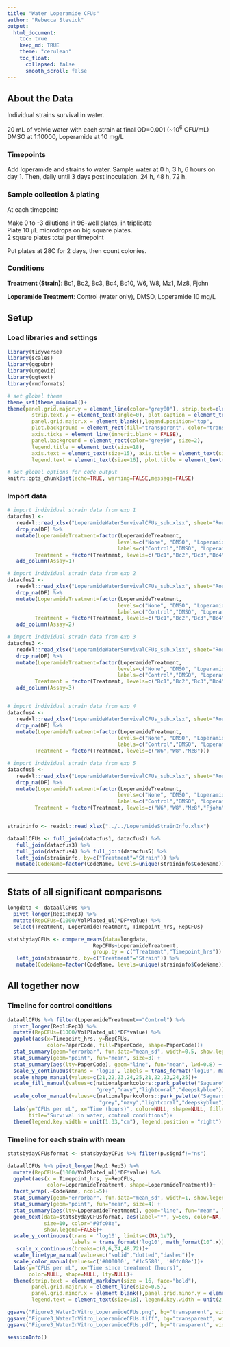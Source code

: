```yaml
---
title: "Water Loperamide CFUs"
author: "Rebecca Stevick"
output:
  html_document:
    toc: true
    keep_md: TRUE
    theme: "cerulean"
    toc_float:
      collapsed: false
      smooth_scroll: false
---
```


## About the Data

Individual strains survival in water.

20 mL of volvic water with each strain at final OD=0.001 (~10^6^ CFU/mL)\
DMSO at 1:10000, Loperamide at 10 mg/L

### Timepoints

Add loperamide and strains to water.
Sample water at 0 h, 3 h, 6 hours on day 1.
Then, daily until 3 days post inoculation. 24 h, 48 h, 72 h.


### Sample collection & plating

At each timepoint:

Make 0 to -3 dilutions in 96-well plates, in triplicate\
Plate 10 µL microdrops on big square plates.\
2 square plates total per timepoint

Put plates at 28C for 2 days, then count colonies.

### Conditions

**Treatment (Strain)**: Bc1, Bc2, Bc3, Bc4, Bc10, W6, W8, Mz1, Mz8, Fjohn

**Loperamide Treatment**: Control (water only), DMSO, Loperamide 10 mg/L



## Setup

### Load libraries and settings

```r
library(tidyverse)
library(scales)
library(ggpubr)
library(ungeviz)
library(ggtext)
library(rmdformats)

# set global theme
theme_set(theme_minimal()+
theme(panel.grid.major.y = element_line(color="grey80"), strip.text=element_text(size=16),
        strip.text.y = element_text(angle=0), plot.caption = element_text(size=10),
        panel.grid.major.x = element_blank(),legend.position="top",
        plot.background = element_rect(fill="transparent", color="transparent"),
        axis.ticks = element_line(inherit.blank = FALSE),
        panel.background = element_rect(color="grey50", size=2),
        legend.title = element_text(size=18),
        axis.text = element_text(size=15), axis.title = element_text(size=18),
        legend.text = element_text(size=16), plot.title = element_text(hjust=0.5)))

# set global options for code output
knitr::opts_chunk$set(echo=TRUE, warning=FALSE,message=FALSE)

```

### Import data

```r

# import individual strain data from exp 1
datacfus1 <-
   readxl::read_xlsx("LoperamideWaterSurvivalCFUs_sub.xlsx", sheet="Round1") %>%
   drop_na(DF) %>%
   mutate(LoperamideTreatment=factor(LoperamideTreatment,
                                    levels=c("None", "DMSO", "Loperamide 10 mg/L"),
                                    labels=c("Control","DMSO", "Loperamide")),
         Treatment = factor(Treatment, levels=c("Bc1","Bc2","Bc3","Bc4","Bc10"))) %>%
   add_column(Assay=1)

# import individual strain data from exp 2
datacfus2 <-
   readxl::read_xlsx("LoperamideWaterSurvivalCFUs_sub.xlsx", sheet="Round2") %>%
   drop_na(DF) %>%
   mutate(LoperamideTreatment=factor(LoperamideTreatment,
                                    levels=c("None", "DMSO", "Loperamide 10 mg/L"),
                                    labels=c("Control","DMSO", "Loperamide")),
         Treatment = factor(Treatment, levels=c("Bc1","Bc2","Bc3","Bc4","Bc10"))) %>%
   add_column(Assay=2)

# import individual strain data from exp 3
datacfus3 <-
   readxl::read_xlsx("LoperamideWaterSurvivalCFUs_sub.xlsx", sheet="Round3") %>%
   drop_na(DF) %>%
   mutate(LoperamideTreatment=factor(LoperamideTreatment,
                                    levels=c("None", "DMSO", "Loperamide 10 mg/L"),
                                    labels=c("Control","DMSO", "Loperamide")),
         Treatment = factor(Treatment, levels=c("Bc1","Bc2","Bc3","Bc4","Bc10"))) %>%
   add_column(Assay=3)


# import individual strain data from exp 4
datacfus4 <-
   readxl::read_xlsx("LoperamideWaterSurvivalCFUs_sub.xlsx", sheet="Round4") %>%
   drop_na(DF) %>%
   mutate(LoperamideTreatment=factor(LoperamideTreatment,
                                    levels=c("None", "DMSO", "Loperamide 10 mg/L"),
                                    labels=c("Control","DMSO", "Loperamide")),
         Treatment = factor(Treatment, levels=c("W6","W8","Mz8")))

# import individual strain data from exp 5
datacfus5 <-
   readxl::read_xlsx("LoperamideWaterSurvivalCFUs_sub.xlsx", sheet="Round5") %>%
   drop_na(DF) %>%
   mutate(LoperamideTreatment=factor(LoperamideTreatment,
                                    levels=c("None", "DMSO", "Loperamide 10 mg/L"),
                                    labels=c("Control","DMSO", "Loperamide")),
         Treatment = factor(Treatment, levels=c("W6","W8","Mz8","Fjohn","Mz1")))


straininfo <- readxl::read_xlsx("../../LoperamideStrainInfo.xlsx")

dataallCFUs <- full_join(datacfus1, datacfus2) %>%
   full_join(datacfus3) %>%
   full_join(datacfus4) %>% full_join(datacfus5) %>%
   left_join(straininfo, by=c("Treatment"="Strain")) %>%
   mutate(CodeName=factor(CodeName, levels=unique(straininfo$CodeName)))


```

------------------------------------------------------------------------


## Stats of all significant comparisons

```r

longdata <- dataallCFUs %>%
  pivot_longer(Rep1:Rep3) %>%
  mutate(RepCFUs=(1000/VolPlated_ul)*DF*value) %>%
  select(Treatment, LoperamideTreatment, Timepoint_hrs, RepCFUs)

statsbydayCFUs <- compare_means(data=longdata,
                            RepCFUs~LoperamideTreatment,
                            group.by = c("Treatment","Timepoint_hrs")) %>%
   left_join(straininfo, by=c("Treatment"="Strain")) %>%
   mutate(CodeName=factor(CodeName, levels=unique(straininfo$CodeName)))

```


## All together now

### Timeline for control conditions

```r
dataallCFUs %>% filter(LoperamideTreatment=="Control") %>%
  pivot_longer(Rep1:Rep3) %>%
  mutate(RepCFUs=(1000/VolPlated_ul)*DF*value) %>%
  ggplot(aes(x=Timepoint_hrs, y=RepCFUs,
             color=PaperCode, fill=PaperCode, shape=PaperCode))+
  stat_summary(geom="errorbar", fun.data="mean_sd", width=0.5, show.legend = FALSE)+
  stat_summary(geom="point", fun="mean", size=3) +
  stat_summary(aes(lty=PaperCode), geom="line", fun="mean", lwd=0.8) +
  scale_y_continuous(trans = 'log10', labels = trans_format('log10', math_format(10^.x)))+
  scale_shape_manual(values=c(21,22,23,24,25,21,22,23,24,25))+
  scale_fill_manual(values=c(nationalparkcolors::park_palette("Saguaro", n=6),
                             "grey","navy","lightcoral","deepskyblue"))+
  scale_color_manual(values=c(nationalparkcolors::park_palette("Saguaro", n=6),
                              "grey","navy","lightcoral","deepskyblue"))+
  labs(y="CFUs per mL", x="Time (hours)", color=NULL, shape=NULL, fill=NULL, lty=NULL,
       title="Survival in water, control conditions")+
  theme(legend.key.width = unit(1.33,"cm"), legend.position = "right")

```


### Timeline for each strain with mean

```r

statsbydayCFUsformat <- statsbydayCFUs %>% filter(p.signif!="ns")

dataallCFUs %>% pivot_longer(Rep1:Rep3) %>%
  mutate(RepCFUs=(1000/VolPlated_ul)*DF*value) %>%
  ggplot(aes(x = Timepoint_hrs, y=RepCFUs,
             color=LoperamideTreatment, shape=LoperamideTreatment))+
  facet_wrap(.~CodeName, ncol=5)+
  stat_summary(geom="errorbar", fun.data="mean_sd", width=1, show.legend = FALSE)+
  stat_summary(geom="point", fun="mean", size=4) +
  stat_summary(aes(lty=LoperamideTreatment), geom="line", fun="mean", lwd=1) +
  geom_text(data=statsbydayCFUsformat, aes(label="*", y=5e6, color=NA, shape=NA),
            size=10, color="#0fc08e",
            show.legend=FALSE)+
  scale_y_continuous(trans = 'log10', limits=c(NA,1e7),
                     labels = trans_format('log10', math_format(10^.x)))+
   scale_x_continuous(breaks=c(0,6,24,48,72))+
  scale_linetype_manual(values=c("solid","dotted","dashed"))+
  scale_color_manual(values=c('#000000', '#1c5580', '#0fc08e'))+
  labs(y="CFUs per mL", x="Time since treatment (hours)",
       color=NULL, shape=NULL, lty=NULL)+
  theme(strip.text = element_markdown(size = 16, face="bold"),
        panel.grid.major.x = element_line(size=0.5),
        panel.grid.minor.x = element_blank(),panel.grid.minor.y = element_blank(),
        legend.text = element_text(size=18), legend.key.width = unit(2,"cm"))

ggsave("Figure3_WaterInVitro_LoperamideCFUs.png", bg="transparent", width = 19, height = 9.5)
ggsave("Figure3_WaterInVitro_LoperamideCFUs.tiff", bg="transparent", width = 19, height = 9.5)
ggsave("Figure3_WaterInVitro_LoperamideCFUs.pdf", bg="transparent", width = 19, height = 9.5)

```


```r

sessionInfo()

```